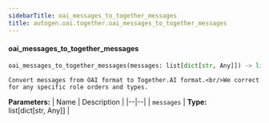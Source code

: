 ```yaml
---
sidebarTitle: oai_messages_to_together_messages
title: autogen.oai.together.oai_messages_to_together_messages
---
```


<code class="doc-symbol doc-symbol-heading doc-symbol-function"></code>
#### oai_messages_to_together_messages

```python
oai_messages_to_together_messages(messages: list[dict[str, Any]]) -> list[dict[str, Any]]
```

    Convert messages from OAI format to Together.AI format.<br/>We correct for any specific role orders and types.

<b>Parameters:</b>
| Name | Description |
|--|--|
| `messages` | **Type:** list[dict[str, Any]] |

<br />